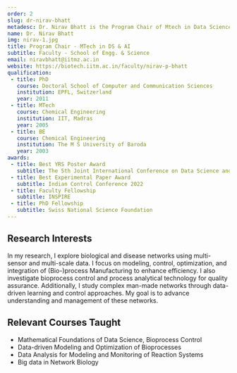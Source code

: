 ```yaml
---
order: 2
slug: dr-nirav-bhatt
metadesc: Dr. Nirav Bhatt is the Program Chair of Mtech in Data Science & AI at IIT Madras Zanzibar. Learn More.
name: Dr. Nirav Bhatt
img: nirav-1.jpg
title: Program Chair - MTech in DS & AI
subtitle: Faculty - School of Engg. & Science
email: niravbhatt@iitmz.ac.in
website: https://biotech.iitm.ac.in/faculty/nirav-p-bhatt
qualification:
 - title: PhD
   course: Doctoral School of Computer and Communication Sciences
   institution: EPFL, Switzerland
   year: 2011
 - title: MTech
   course: Chemical Engineering
   institution: IIT, Madras
   year: 2005
 - title: BE
   course: Chemical Engineering
   institution: The M S University of Baroda
   year: 2003
awards:
 - title: Best YRS Poster Award
   subtitle: The 5th Joint International Conference on Data Science and Management of Data
 - title: Best Experimental Paper Award
   subtitle: Indian Control Conference 2022
 - title: Faculty Fellowship
   subtitle: INSPIRE
 - title: PhD Fellowship
   subtitle: Swiss National Science Foundation
---
```


<section>
    <h2>Research Interests</h2>
    <p>
        In my research, I explore biological and disease networks using multi-sensor and multi-scale data. I focus on modeling, control, optimization, and integration of (Bio-)process Manufacturing to enhance efficiency. I also investigate bioprocess control and process analytical technology for quality assurance. Additionally, I study complex man-made networks through data-driven learning and control approaches. My goal is to advance understanding and management of these networks.
    </p>
</section>

<section>
    <h2>Relevant Courses Taught</h2>
    <ul>
        <li>Mathematical Foundations of Data Science, Bioprocess Control</li>
        <li>Data-driven Modeling and Optimization of Bioprocesses</li>
        <li>Data Analysis for Modeling and Monitoring of Reaction Systems</li>
        <li>Big data in Network Biology</li>
    </ul>
</section>

<Papers>
    <Paper
        title="End-to-end Autonomous Driving in Heterogeneous Traffic Scenario Using Deep Reinforcement Learning"
        authors={["Chakraborty, S.", "Kumar, S.", "Bhatt, N.", "Pasumarthy, R."]}
        publisher="European Control Conference"
        year="2023"
    />
    <Paper
        title="Chemistry Inspired Molecular Representation for Property Prediction"
        authors={["Gedela, G. S.", "Bobby, J.", "Bhatt, N."]}
        publisher="5th Joint International Conference on Data Science & Management of Data"
        year="2022"
    />
    <Paper
        title="Verification and Rectification of Error in Topology of Conserved Networks"
        authors={["Bawa, A.", "Pappu Jayaved S.", "Bhatt, N."]}
        publisher="IFAC-PapersOnLine"
        year="2022"
    />
    <Paper
        title="Incremental Model Identification of Bio-processes from Data: Application to Microbial Production of Hyaluronic Acid"
        authors={["Kamakshi, C.", "Jayaraman, G.", "Bhatt, N.P."]}
        publisher="IFAC-PapersOnLine"
        year="2022"
    />
    <Paper
        title="Aided Selection of Sampling Methods for Imbalanced Data Classification"
        authors={["Sahni, D.", "Pappu, S. J.", "Bhatt, N."]}
        publisher="8th ACM IKDD CODS & 26th COMAD"
        year="2021"
    />
    <Paper
        title="Thermodynamically consistent estimation of Gibbs free energy from data: data reconciliation approach"
        authors={["Salike, S.", "Bhatt, N."]}
        publisher="Bioinformatics"
        year="2020"
    />
    <Paper
        title="Aided Selection of Sampling Methods for Imbalanced Data Classification"
        authors={["Jain, R.", "Narasimhan, S.", "Bhatt, N. P."]}
        publisher="Automatica"
        year="2019"
    />
    <Paper
        title="Analysis of experimental conditions, measurement strategies, and model identification approaches on parameter estimation in plug flow reactors"
        authors={["Manokaran, V.", "Sengupta, T.", "Narasimhan, S.", "Bhatt, N."]}
        publisher="Ind Eng Chem Res"
        year="2019"
    />
    <Paper
        title="Identifying topology of low voltage distribution networks based on smart meter data"
        authors={["Pappu, S. J.", "Bhatt, N.", "Pasumarthy, R.", "Rajeswaran"]}
        publisher="EEE Transactions on Smart Grid"
        year="2017"
    />
</Papers>

<Books>
    <Book
        title="Process Control Fundamentals"
        cover="/process-control-fundamentals.jpg"
        publisher="CRC Press"
        year="2020"
    />
</Books>
